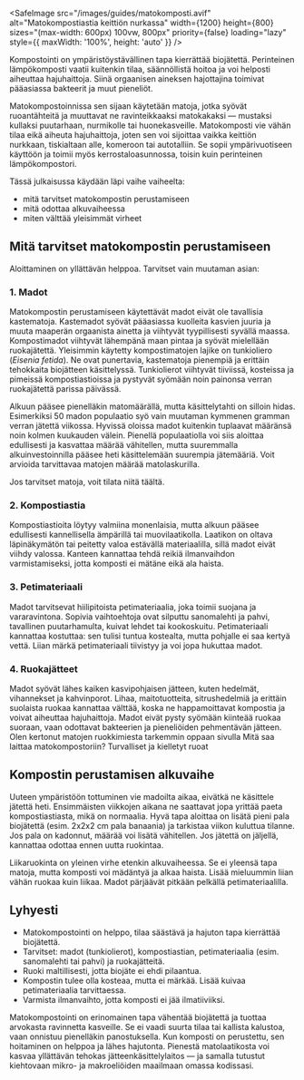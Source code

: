 <SafeImage
  src="/images/guides/matokomposti.avif"
  alt="Matokompostiastia keittiön nurkassa"
  width={1200}
  height={800}
  sizes="(max-width: 600px) 100vw, 800px"
  priority={false}
  loading="lazy"
  style={{ maxWidth: '100%', height: 'auto' }}
/>

Kompostointi on ympäristöystävällinen tapa kierrättää biojätettä. Perinteinen lämpökomposti vaatii kuitenkin tilaa,
säännöllistä hoitoa ja voi helposti aiheuttaa hajuhaittoja. Siinä orgaanisen aineksen hajottajina toimivat pääasiassa
bakteerit ja muut pieneliöt.

Matokompostoinnissa sen sijaan käytetään matoja, jotka syövät ruoantähteitä ja muuttavat ne ravinteikkaaksi matokakaksi
— mustaksi kullaksi puutarhaan, nurmikolle tai huonekasveille. Matokomposti vie vähän tilaa eikä aiheuta hajuhaittoja,
joten sen voi sijoittaa vaikka keittiön nurkkaan, tiskialtaan alle, komeroon tai autotalliin. Se sopii ympärivuotiseen
käyttöön ja toimii myös kerrostaloasunnossa, toisin kuin perinteinen lämpökompostori.

Tässä julkaisussa käydään läpi vaihe vaiheelta:

- mitä tarvitset matokompostin perustamiseen
- mitä odottaa alkuvaiheessa
- miten välttää yleisimmät virheet

## Mitä tarvitset matokompostin perustamiseen

Aloittaminen on yllättävän helppoa. Tarvitset vain muutaman asian:

### 1. Madot

Matokompostin perustamiseen käytettävät madot eivät ole tavallisia kastematoja. Kastemadot syövät pääasiassa kuolleita
kasvien juuria ja muuta maaperän orgaanista ainetta ja viihtyvät tyypillisesti syvällä maassa. Kompostimadot viihtyvät
lähempänä maan pintaa ja syövät mielellään ruokajätettä. Yleisimmin käytetty kompostimatojen lajike on tunkioliero
(_Eisenia fetida_). Ne ovat punertavia, kastematoja pienempiä ja erittäin tehokkaita biojätteen käsittelyssä.
Tunkiolierot viihtyvät tiiviissä, kosteissa ja pimeissä kompostiastioissa ja pystyvät syömään noin painonsa verran
ruokajätettä parissa päivässä.

Alkuun pääsee pienelläkin matomäärällä, mutta käsittelytahti on silloin hidas. Esimerkiksi 50 madon populaatio syö vain
muutaman kymmenen gramman verran jätettä viikossa. Hyvissä oloissa madot kuitenkin tuplaavat määränsä noin kolmen
kuukauden välein. Pienellä populaatiolla voi siis aloittaa edullisesti ja kasvattaa määrää vähitellen, mutta suuremmalla
alkuinvestoinnilla pääsee heti käsittelemään suurempia jätemääriä. Voit arvioida tarvittavaa matojen määrää <SafeLink href="/matolaskuri">matolaskurilla</SafeLink>.

Jos tarvitset matoja, voit tilata niitä <SafeLink href="/tuotteet/madot">täältä</SafeLink>.

### 2. Kompostiastia

Kompostiastioita löytyy valmiina monenlaisia, mutta alkuun pääsee edullisesti kannellisella ämpärillä tai
muovilaatikolla. Laatikon on oltava läpinäkymätön tai peitetty valoa estävällä materiaalilla, sillä madot eivät viihdy
valossa. Kanteen kannattaa tehdä reikiä ilmanvaihdon varmistamiseksi, jotta komposti ei mätäne eikä ala haista.

### 3. Petimateriaali

Madot tarvitsevat hiilipitoista petimateriaalia, joka toimii suojana ja vararavintona. Sopivia vaihtoehtoja ovat
silputtu sanomalehti ja pahvi, tavallinen puutarhamulta, kuivat lehdet tai kookoskuitu. Petimateriaali kannattaa
kostuttaa: sen tulisi tuntua kostealta, mutta pohjalle ei saa kertyä vettä. Liian märkä petimateriaali tiivistyy ja voi
jopa hukuttaa madot.

### 4. Ruokajätteet

Madot syövät lähes kaiken kasvipohjaisen jätteen, kuten hedelmät, vihannekset ja kahvinporot. Lihaa, maitotuotteita,
sitrushedelmiä ja erittäin suolaista ruokaa kannattaa välttää, koska ne happamoittavat kompostia ja voivat aiheuttaa
hajuhaittoja. Madot eivät pysty syömään kiinteää ruokaa suoraan, vaan odottavat bakteerien ja pieneliöiden pehmentävän
jätteen. Olen kertonut matojen ruokkimiesta tarkemmin oppaan sivulla <SafeLink href="/opas/kompostorin-hoito/mita-saa-laittaa-matokompostoriin-turvalliset-ja-kielletyt-ruoat">Mitä saa laittaa matokompostoriin? Turvalliset ja kielletyt ruoat</SafeLink>

## Kompostin perustamisen alkuvaihe

Uuteen ympäristöön tottuminen vie madoilta aikaa, eivätkä ne käsittele jätettä heti. Ensimmäisten viikkojen aikana ne
saattavat jopa yrittää paeta kompostiastiasta, mikä on normaalia. Hyvä tapa aloittaa on lisätä pieni pala biojätettä
(esim. 2x2x2 cm pala banaania) ja tarkistaa viikon kuluttua tilanne. Jos pala on kadonnut, määrää voi lisätä vähitellen.
Jos jätettä on jäljellä, kannattaa odottaa ennen uutta ruokintaa.

<aside>
  Liikaruokinta on yleinen virhe etenkin alkuvaiheessa. Se ei yleensä tapa matoja, mutta
  komposti voi mädäntyä ja alkaa haista. Lisää mieluummin liian vähän ruokaa kuin liikaa.
  Madot pärjäävät pitkään pelkällä petimateriaalilla.
</aside>

## Lyhyesti

- Matokompostointi on helppo, tilaa säästävä ja hajuton tapa kierrättää biojätettä.
- Tarvitset: madot (tunkiolierot), kompostiastian, petimateriaalia (esim. sanomalehti tai pahvi) ja ruokajätteitä.
- Ruoki maltillisesti, jotta biojäte ei ehdi pilaantua.
- Kompostin tulee olla kosteaa, mutta ei märkää. Lisää kuivaa petimateriaalia tarvittaessa.
- Varmista ilmanvaihto, jotta komposti ei jää ilmatiiviiksi.

Matokompostointi on erinomainen tapa vähentää biojätettä ja tuottaa arvokasta ravinnetta kasveille. Se ei vaadi suurta
tilaa tai kallista kalustoa, vaan onnistuu pienelläkin panostuksella. Kun komposti on perustettu, sen hoitaminen on
helppoa ja lähes hajutonta. Pienestä matolaatikosta voi kasvaa yllättävän tehokas jätteenkäsittelylaitos — ja samalla
tutustut kiehtovaan mikro- ja makroeliöiden maailmaan omassa kodissasi.
